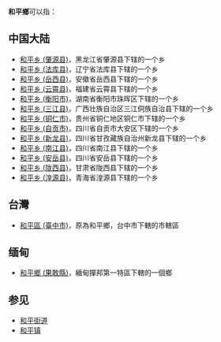'''和平鄉'''可以指：

==中国大陆==
* [[和平乡_(肇源县)|和平乡 (肇源县)]]，黑龙江省肇源县下辖的一个乡
* [[和平乡_(法库县)|和平乡 (法库县)]]，辽宁省法库县下辖的一个乡
* [[和平乡_(岳西县)|和平乡 (岳西县)]]，安徽省岳西县下辖的一个乡
* [[和平乡_(云霄县)|和平乡 (云霄县)]]，福建省云霄县下辖的一个乡
* [[和平乡_(衡阳市)|和平乡 (衡阳市)]]，湖南省衡阳市珠晖区下辖的一个乡
* [[和平乡_(三江县)|和平乡 (三江县)]]，广西壮族自治区三江侗族自治县下辖的一个乡
* [[和平乡_(铜仁市)|和平乡 (铜仁市)]]，贵州省铜仁地区铜仁市下辖的一个乡
* [[和平乡_(自贡市)|和平乡 (自贡市)]]，四川省自贡市大安区下辖的一个乡
* [[和平乡_(新龙县)|和平乡 (新龙县)]]，四川省甘孜藏族自治州新龙县下辖的一个乡
* [[和平乡_(南江县)|和平乡 (南江县)]]，四川省南江县下辖的一个乡
* [[和平乡_(安岳县)|和平乡 (安岳县)]]，四川省安岳县下辖的一个乡
* [[和平乡_(陇西县)|和平乡 (陇西县)]]，甘肃省陇西县下辖的一个乡
* [[和平乡_(湟源县)|和平乡 (湟源县)]]，青海省湟源县下辖的一个乡

==台灣==
* [[和平區_(台灣)|和平區 (臺中市)]]，原為和平鄉，台中市下轄的市轄區

==缅甸==
* [[和平鄉_(果敢縣)|和平鄉 (果敢縣)]]，緬甸撣邦第一特區下轄的一個鄉

==参见==
* [[和平街道|和平街道]]
* [[和平镇|和平镇]]

{{消歧义|H和|cat=三字中国乡名消歧义}}
